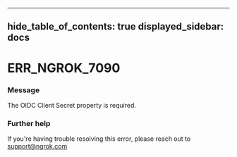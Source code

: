 

---
hide_table_of_contents: true
displayed_sidebar: docs
---


# ERR_NGROK_7090

### Message
The OIDC Client Secret property is required.

<ErrorDetails error="err_ngrok_7090" />



### Further help
If you're having trouble resolving this error, please reach out to [support@ngrok.com](mailto:support@ngrok.com?subject=Help%20with%20ERR_NGROK_7090)

